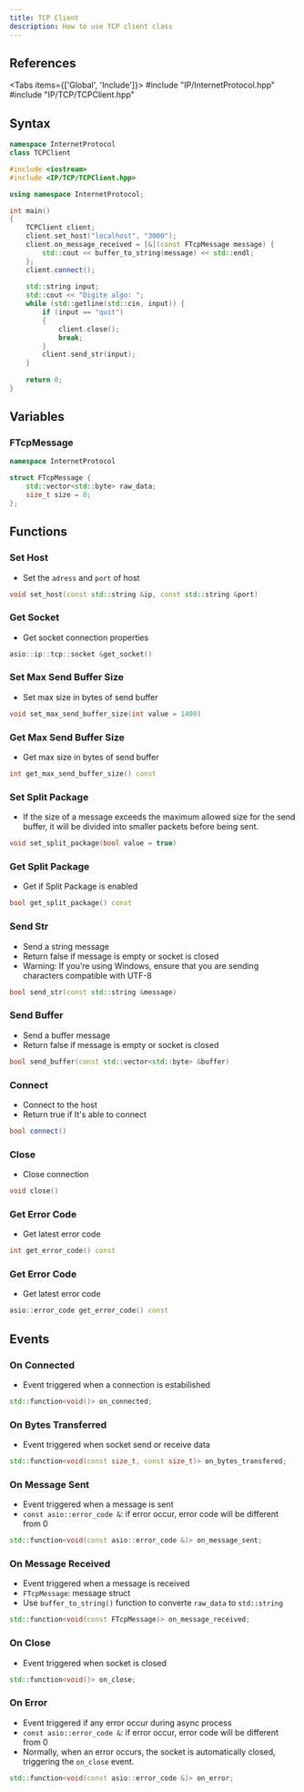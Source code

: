 ```yaml
---
title: TCP Client
description: How to use TCP client class
---
```



## References
 
<Tabs items={['Global', 'Include']}>
    <Tab value="Global">#include "IP/InternetProtocol.hpp"</Tab>
    <Tab value="Include">#include "IP/TCP/TCPClient.hpp"</Tab>
</Tabs>

## Syntax

```cpp
namespace InternetProtocol
class TCPClient
```

```cpp
#include <iostream>
#include <IP/TCP/TCPClient.hpp>

using namespace InternetProtocol;

int main()
{
    TCPClient client;
    client.set_host("localhost", "3000");
    client.on_message_received = [&](const FTcpMessage message) {
        std::cout << buffer_to_string(message) << std::endl;
    };
    client.connect();
    
    std::string input;
    std::cout << "Digite algo: ";
    while (std::getline(std::cin, input)) {
        if (input == "quit")
        {
            client.close();
            break;
        }
        client.send_str(input);
    }
    
    return 0;
}
```

## Variables

### FTcpMessage

```cpp
namespace InternetProtocol

struct FTcpMessage {
    std::vector<std::byte> raw_data;
    size_t size = 0;
};
```

## Functions

### Set Host

* Set the `adress` and `port` of host

```cpp
void set_host(const std::string &ip, const std::string &port)
```

### Get Socket

* Get socket connection properties

```cpp
asio::ip::tcp::socket &get_socket()
```

### Set Max Send Buffer Size

* Set max size in bytes of send buffer

```cpp
void set_max_send_buffer_size(int value = 1400)
```

### Get Max Send Buffer Size

* Get max size in bytes of send buffer

```cpp
int get_max_send_buffer_size() const
```

### Set Split Package

* If the size of a message exceeds the maximum allowed size for the send buffer, it will be divided into smaller packets before being sent.

```cpp
void set_split_package(bool value = true)
```

### Get Split Package

* Get if Split Package is enabled

```cpp
bool get_split_package() const
```

### Send Str

* Send a string message
* Return false if message is empty or socket is closed
* Warning: If you’re using Windows, ensure that you are sending characters compatible with UTF-8

```cpp
bool send_str(const std::string &message)
```

### Send Buffer

* Send a buffer message
* Return false if message is empty or socket is closed

```cpp
bool send_buffer(const std::vector<std::byte> &buffer)
```

### Connect

* Connect to the host
* Return true if It's able to connect

```cpp
bool connect()
```

### Close

* Close connection

```cpp
void close()
```
### Get Error Code

* Get latest error code

```cpp
int get_error_code() const
```

### Get Error Code

* Get latest error code

```cpp
asio::error_code get_error_code() const
```

## Events

### On Connected

* Event triggered when a connection is estabilished

```cpp
std::function<void()> on_connected;
```

### On Bytes Transferred

* Event triggered when socket send or receive data

```cpp
std::function<void(const size_t, const size_t)> on_bytes_transfered;
```

### On Message Sent

* Event triggered when a message is sent
* `const asio::error_code &`: if error occur, error code will be different from 0

```cpp
std::function<void(const asio::error_code &)> on_message_sent;
```

### On Message Received

* Event triggered when a message is received
* `FTcpMessage`: message struct
* Use `buffer_to_string()` function to converte `raw_data` to `std::string`

```cpp
std::function<void(const FTcpMessage)> on_message_received;
```

### On Close

* Event triggered when socket is closed

```cpp
std::function<void()> on_close;
```

### On Error

* Event triggered if any error occur during async process
* `const asio::error_code &`: if error occur, error code will be different from 0
* Normally, when an error occurs, the socket is automatically closed, triggering the `on_close` event.

```cpp
std::function<void(const asio::error_code &)> on_error;
